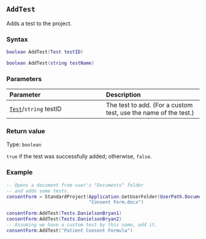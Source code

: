 ::: {.minipage data-latex="{\textwidth}"}
## `AddTest`

Adds a test to the project.

### Syntax {-}

``` .lua
boolean AddTest(Test testID)

boolean AddTest(string testName)
```

### Parameters {-}

**Parameter** | **Description**
| :-- | :-- |
| [`Test`](#test)/`string` testID | The test to add. (For a custom test, use the name of the test.) |

### Return value {-}

Type: `boolean`

`true` if the test was successfully added; otherwise, `false`.

### Example\index{examples!adding tests} {-}

``` .lua
-- Opens a document from user's "Documents" folder
-- and adds some tests.
consentForm = StandardProject(Application.GetUserFolder(UserPath.Documents) ..
                              "Consent Form.docx")

consentForm:AddTest(Tests.DanielsonBryan1)
consentForm:AddTest(Tests.DanielsonBryan2)
-- Assuming we have a custom test by this name, add it.
consentForm:AddTest("Patient Consent Formula")
```
:::
